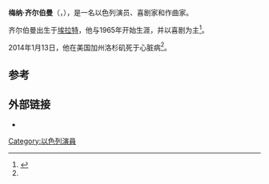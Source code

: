 {{單一來源|time=2014-2-12}}
{{Infobox person
| name         = Menachem Zilberman<br />מנחם זילברמן
| image        = 
| imagesize    = 
| caption      = 
| birth_name   = 
| birth_date   = {{Birth date|1946|10|06}}
| birth_place  = [[埃拉特|埃拉特]]
| death_date   = {{Death date and age|2014|01|13|1946|10|06}}
| death_place  = 美国加州[[洛杉矶|洛杉矶]]
| other_names  = 
| alma_mater   = 
| occupation   = 演员、喜剧家和作曲家。
| spouse       = Dorit Zilberman
| children     = 3
| relatives    = 
| website      = 
| years_active = 1965–2014
}}
'''梅纳·齐尔伯曼'''（{{lang-en|Menachem Zilberman}}，{{bd|1946年|10月6日|2014年|1月13日|catIdx=Zilberman}}），是一名以色列演员、喜剧家和作曲家。

齐尔伯曼出生于[[埃拉特|埃拉特]]，他与1965年开始生涯，并以喜剧为主<ref name=jp>{{Cite web|url=http://www.jpost.com/Arts-and-Culture/Entertainment/Israeli-comedian-and-songwriter-Menachem-Zilberman-dies-at-67-338056|title=Israeli comedian and songwriter Menachem Zilberman dies at 67|date=2014-01-13|publisher=''[[The_Jerusalem_Post|The Jerusalem Post]]''|accessdate=2014-02-02|archive-date=2014-01-19|archive-url=https://web.archive.org/web/20140119173116/http://www.jpost.com/Arts-and-Culture/Entertainment/Israeli-comedian-and-songwriter-Menachem-Zilberman-dies-at-67-338056|dead-url=no}}</ref>。

2014年1月13日，他在美国加州洛杉矶死于心脏病<ref name=jp/>。

==参考==
{{Reflist}}

==外部链接==
*{{IMDb name|0956449}}
{{DEFAULTSORT:Zilberman, Menachem}}

[[Category:以色列演員|Category:以色列演員]]